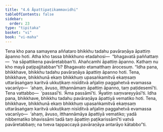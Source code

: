 ```yaml
---
title: "4.6 Āpattipaṭikammavidhi"
tableOfContents: false
sidebar:
  order: 23
type: "tipitaka"
basket: "vi"
book: "vi-maha"
---
```



<DynamicBreadcrumb />

<Division number="219" book="vi-maha" bookNo="3" page="231">

<Paragraph number="987" book="vi-maha">
Tena kho pana samayena aññataro bhikkhu tadahu pavāraṇāya āpattiṃ āpanno hoti. Atha kho tassa bhikkhuno etadahosi—  “bhagavatā paññattaṃ—  ‘na sāpattikena pavāretabban’ti. Ahañcamhi āpattiṃ āpanno. Kathaṃ nu kho mayā paṭipajjitabban”ti? Bhagavato etamatthaṃ ārocesuṃ.
</Paragraph>

<Paragraph number="988" book="vi-maha">
“Idha pana, bhikkhave, bhikkhu tadahu pavāraṇāya āpattiṃ āpanno hoti. Tena, bhikkhave, bhikkhunā ekaṃ bhikkhuṃ upasaṅkamitvā ekaṃsaṃ uttarāsaṅgaṃ karitvā ukkuṭikaṃ nisīditvā añjaliṃ paggahetvā evamassa vacanīyo—  ‘ahaṃ, āvuso, itthannāmaṃ āpattiṃ āpanno, taṃ paṭidesemī’ti. Tena vattabbo—  ‘passasī’ti. ‘Āma passāmī’ti. ‘Āyatiṃ saṃvareyyāsī’ti.
</Paragraph>

<Paragraph number="989" book="vi-maha">
Idha pana, bhikkhave, bhikkhu tadahu pavāraṇāya āpattiyā vematiko hoti. Tena, bhikkhave, bhikkhunā ekaṃ bhikkhuṃ upasaṅkamitvā ekaṃsaṃ uttarāsaṅgaṃ karitvā ukkuṭikaṃ nisīditvā añjaliṃ paggahetvā evamassa vacanīyo—  ‘ahaṃ, āvuso, itthannāmāya āpattiyā vematiko; yadā nibbematiko bhavissāmi tadā taṃ āpattiṃ paṭikarissāmī’ti vatvā pavāretabbaṃ; na tveva tappaccayā pavāraṇāya antarāyo kātabbo”ti.
</Paragraph>
</Division>